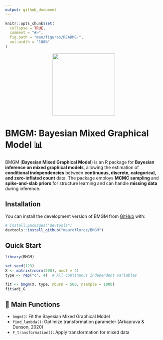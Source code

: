 ```yaml
---
output: github_document
---
```


<!-- README.md is generated from README.Rmd. Please edit that file -->

```r
knitr::opts_chunk$set(
  collapse = TRUE,
  comment = "#>",
  fig.path = "man/figures/README-",
  out.width = "100%"
)
```

<p align="center">
  <img src="man/BMGM_sticker.png" width="200"/>
</p>

# BMGM: Bayesian Mixed Graphical Model 📊

BMGM (**Bayesian Mixed Graphical Model**) is an R package for **Bayesian inference on mixed graphical models**, allowing the estimation of **conditional independencies** between **continuous, discrete, categorical, and zero-inflated count** data. The package employs **MCMC sampling** and **spike-and-slab priors** for structure learning and can handle **missing data** during inference.

## Installation

You can install the development version of BMGM from [GitHub](https://github.com/) with:

``` r
# install.packages("devtools")
devtools::install_github("mauroflorez/BMGM")
```

## Quick Start

```r
library(BMGM)

set.seed(123)
X <- matrix(rnorm(200), ncol = 4)
type <- rep("c", 4)  # All continuous independent variables

fit <- bmgm(X, type, nburn = 500, nsample = 1000)
fit$adj_G
```

## 📖 Main Functions
- `bmgm()`: Fit the Bayesian Mixed Graphical Model  
- `find_lambda()`: Optimize transformation parameter (Arkaprava & Dunson, 2020) 
- `F_transformation()`: Apply transformation for mixed data  


